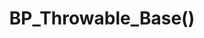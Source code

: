 ---
title: BP_Throwable_Base()
description: Aliquam porta augue ad, aptent lorem accumsan, pellentesque
---